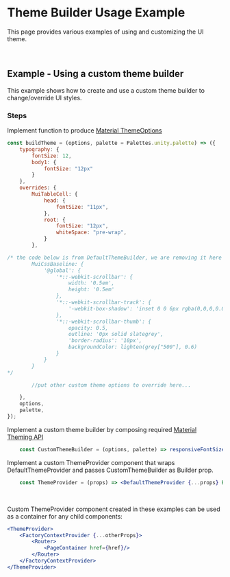 
<Meta title="Examples/Themes/Builder/README"/>

# Theme Builder Usage Example

This page provides various examples of using and customizing the UI theme.

<br/>

## Example - Using a custom theme builder

This example shows how to create and use a custom theme builder to change/override UI styles.

### Steps

Implement function to produce [Material ThemeOptions](https://material-ui.com/customization/theming/#createmuitheme-options-args-theme)


```jsx
const buildTheme = (options, palette = Palettes.unity.palette) => ({
    typography: {
        fontSize: 12,
        body1: {
            fontSize: "12px"
        }
    },
    overrides: {
        MuiTableCell: {
            head: {
                fontSize: "11px",
            },
            root: {
                fontSize: "12px",
                whiteSpace: "pre-wrap",
            }
        },

/* the code below is from DefaultThemeBuilder, we are removing it here to use default Material UI styles
		MuiCssBaseline: {
			'@global': {
				'*::-webkit-scrollbar': {
					width: '0.5em',
					height: '0.5em'
				},
				'*::-webkit-scrollbar-track': {
					'-webkit-box-shadow': 'inset 0 0 6px rgba(0,0,0,0.00)',
				},
				'*::-webkit-scrollbar-thumb': {
					opacity: 0.5,
					outline: '0px solid slategrey',
					'border-radius': '10px',
					backgroundColor: lighten(grey["500"], 0.6)
				}
			}
		}
*/

        //put other custom theme options to override here...

    },
    options,
    palette,
});
```

Implement a custom theme builder by composing required [Material Theming API](https://material-ui.com/customization/theming)

```jsx
    const CustomThemeBuilder = (options, palette) => responsiveFontSizes(createMuiTheme(buildTheme(options, palette)));
```

Implement a custom ThemeProvider component that wraps DefaultThemeProvider and passes CustomThemeBuilder as Builder prop.

```jsx
    const ThemeProvider = (props) => <DefaultThemeProvider {...props} Builder={CustomThemeBuilder}/>;
```

<br/>

Custom ThemeProvider component created in these examples can be used as a container for any child components:

```jsx
<ThemeProvider>
    <FactoryContextProvider {...otherProps}>
        <Router>
            <PageContainer href={href}/>
        </Router>
    </FactoryContextProvider>
</ThemeProvider>
```

